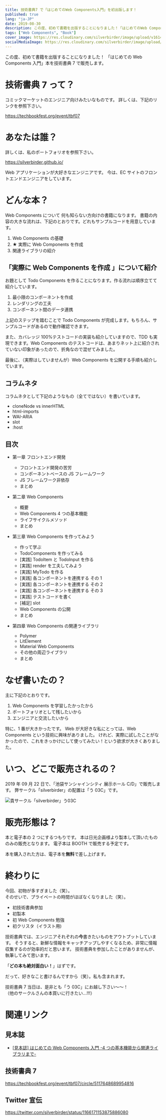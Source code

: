 ```yaml
---
title: 技術書典7 で「はじめてのWeb Components入門」を初出版します！
published: true
lang: "ja-JP"
date: 2019-08-30
description: この度、初めて書籍を出版することになりました！「はじめてのWeb Components入門」本を技術書典7で販売します。
tags: ["Web Components", "Book"]
cover_image: https://res.cloudinary.com/silverbirder/image/upload/v1614430562/silver-birder.github.io/blog/Introduction_to_Web_Components_for_the_First_Time_Cover.png
socialMediaImage: https://res.cloudinary.com/silverbirder/image/upload/v1614430562/silver-birder.github.io/blog/Introduction_to_Web_Components_for_the_First_Time_Cover.png
---
```



この度、初めて書籍を出版することになりました！
「はじめての Web Components 入門」本を技術書典 7 で販売します。

# 技術書典 7 って？

コミックマーケットのエンジニア向けみたいなものです。
詳しくは、下記のリンクを参照下さい。

https://techbookfest.org/event/tbf07

# あなたは誰？

詳しくは、私のポートフォリオを参照下さい。

https://silverbirder.github.io/

Web アプリケーションが大好きなエンジニアです。
今は、EC サイトのフロントエンドエンジニアをしています。

# どんな本？

Web Components について
何も知らない方向けの書籍になります。
書籍の内容の大きな流れは、下記のとおりです。どれもサンプルコードを用意しています。

1. Web Components の基礎
1. ★ 実際に Web Components を作成
1. 関連ライブラリの紹介

## 「実際に Web Components を作成 」について紹介

お題として Todo Components を作ることになります。作る流れは順序立てて紹介しています。

1. 最小限のコンポーネントを作成
1. レンダリングの工夫
1. コンポーネント間のデータ連携

上記のステップを踏むことで Todo Components が完成します。もちろん、サンプルコードがあるので動作確認できます。

また、カバレッジ 100%テストコードの実装も紹介していますので、TDD も実現できます。Web Components のテストコードは、あまりネット上に紹介されていない印象があったので、折角なので混ぜてみました。

最後に、（実際はしていませんが）Web Components を公開する手順も紹介しています。

## コラムネタ

コラムネタとして下記のようなもの（全てではない）を書いています。

- cloneNode vs innerHTML
- html-imports
- WAI-ARIA
- slot
- :host

## 目次

- 第一章 フロントエンド開発
  - フロントエンド開発の苦労
  - コンポーネントベースの JS フレームワーク
  - JS フレームワーク非依存
  - まとめ
- 第二章 Web Components
  - 概要
  - Web Components 4 つの基本機能
  - ライフサイクルメソッド
  - まとめ
- 第三章 Web Components を作ってみよう

  - 作って学ぶ
  - TodoComponents を作ってみる
  - [実践] TodoItem と TodoInput を作る
  - [実践] render を工夫してみよう
  - [実践] MyTodo を作る
  - [実践] 各コンポーネントを連携する その 1
  - [実践] 各コンポーネントを連携する その 2
  - [実践] 各コンポーネントを連携する その 3
  - [実践] テストコードを書く
  - [補足] slot
  - Web Components の公開
  - まとめ

- 第四章 Web Components の関連ライブラリ
  - Polymer
  - LitElement
  - Material Web Components
  - その他の周辺ライブラリ
  - まとめ

# なぜ書いたの？

主に下記のとおりです。

1. Web Components を学習したかったから
1. ポートフォリオとして残したいから
1. エンジニアと交流したいから

特に、1 番が大きかったです。
Web が大好きな私にとっては、Web Components という技術に興味がありました。
けれど、実際に試したことがなかったので、これをきっかけにして使ってみたい！という欲求が大きくありました。

# いつ、どこで販売されるの？

2019 年 09 月 22 日で、「池袋サンシャインシティ 展示ホール C/D」で販売します。
弊サークル「silverbirder」の配置は「う 03C」です。

<Image
  src="https://res.cloudinary.com/silverbirder/image/upload/v1614430611/silver-birder.github.io/blog/your_circle_silverbirder_03C.png"
  width={890}
  height={299}
  layout="constrained"
  alt="貴サークル「silverbirder」う03C"
/>

# 販売形態は？

本と電子本の 2 つにするつもりです。
本は日光企画様より製本して頂いたもののみの販売となります。
電子本は BOOTH で販売する予定です。

本を購入された方は、電子本を<b>無料</b>で差し上げます。

# 終わりに

今回、初物が多すぎました（笑）。  
そのせいで、プライベートの時間がほぼなくなりました（笑）。

- 初技術書典参加
- 初製本
- 初 Web Components 勉強
- 初クリスタ（イラスト用)

技術書典では、エンジニアそれぞれの<b>今</b>書きたいものをアウトプットしています。
そうすると、新鮮な情報をキャッチアップしやすくなるため、非常に情報収集するのが効率的だと思います。
技術書典を参加したことがありませんが、執筆してみて思います。

「<b>どの本も絶対面白い！</b>」はずです。

だって、好きなこと書けるんですから（笑）。私も含まれます。

技術書典 7 当日は、是非とも「う 03C」にお越し下さい〜〜！  
（他のサークルさんの本買いに行きたい...!!!）

# 関連リンク

## 見本誌

- [[見本誌] はじめての Web Components 入門 -4 つの基本機能から関連ライブラリまで-](https://silverbirder.booth.pm/items/1536228)

## 技術書典 7

https://techbookfest.org/event/tbf07/circle/5117648689954816

## Twitter 宣伝

https://twitter.com/silverbirder/status/1166171153875886080
